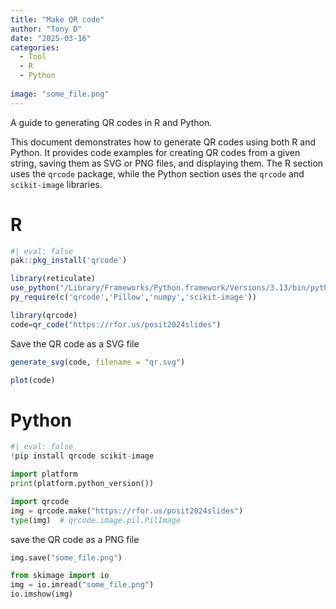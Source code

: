 ```yaml
---
title: "Make QR code"
author: "Tony D"
date: "2025-03-16"
categories: 
  - Tool
  - R
  - Python
  
image: "some_file.png"
---
```


A guide to generating QR codes in R and Python.

This document demonstrates how to generate QR codes using both R and Python. It provides code examples for creating QR codes from a given string, saving them as SVG or PNG files, and displaying them. The R section uses the `qrcode` package, while the Python section uses the `qrcode` and `scikit-image` libraries.




# R

```r
#| eval: false
pak::pkg_install('qrcode')
```

```r
library(reticulate)
use_python("/Library/Frameworks/Python.framework/Versions/3.13/bin/python3.13")
py_require(c('qrcode','Pillow','numpy','scikit-image'))
```


```r
library(qrcode)
code=qr_code("https://rfor.us/posit2024slides") 
```


Save the QR code as a SVG file

```r
generate_svg(code, filename = "qr.svg")
```


```r
plot(code)
```





# Python

```python
#| eval: false
!pip install qrcode scikit-image
```

```python
import platform
print(platform.python_version())
```



```python
import qrcode
img = qrcode.make("https://rfor.us/posit2024slides")
type(img)  # qrcode.image.pil.PilImage
```

save the QR code as a PNG file

```python
img.save("some_file.png")
```

```python
from skimage import io
img = io.imread("some_file.png")
io.imshow(img)
```

